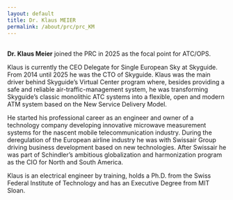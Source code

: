 ```yaml
---
layout: default
title: Dr. Klaus MEIER
permalink: /about/prc/prc_KM
---
```


<br>
**Dr. Klaus Meier** joined the PRC in 2025 as the focal point for ATC/OPS.

Klaus is currently the CEO Delegate for Single European Sky at Skyguide. From 2014 until 2025 he was the CTO of Skyguide. Klaus was the main driver behind Skyguide’s Virtual Center program where, besides providing a safe and reliable air-traffic-management system, he was transforming Skyguide’s classic monolithic ATC systems into a flexible, open and modern ATM system based on the New Service Delivery Model. 
 
He started his professional career as an engineer and owner of a technology company developing innovative microwave measurement systems for the nascent mobile telecommunication industry. During the deregulation of the European airline industry he was with Swissair Group driving business development based on new technologies. After Swissair he was part of Schindler’s ambitious globalization and harmonization program as the CIO for North and South America.
 
Klaus is an electrical engineer by training, holds a Ph.D. from the Swiss Federal Institute of Technology and has an Executive Degree from MIT Sloan.